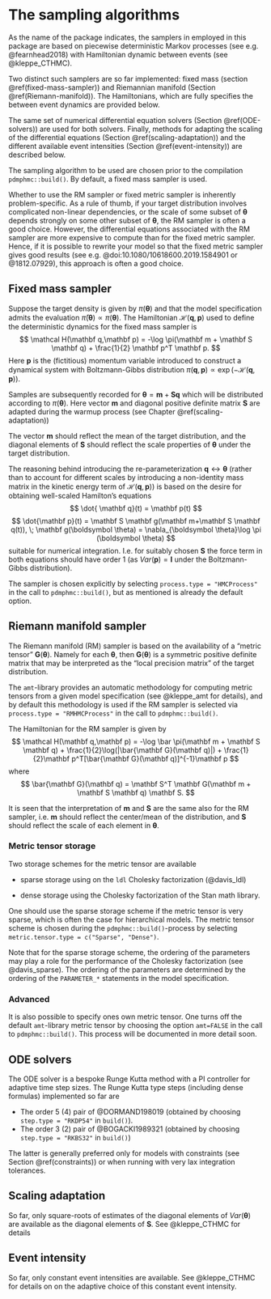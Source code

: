 
# The sampling algorithms {#the-samplers} 


As the name of the package indicates, the samplers in employed in this package are based on piecewise deterministic Markov processes (see e.g. @fearnhead2018) with Hamiltonian dynamic between events (see @kleppe_CTHMC).

Two distinct such samplers are so far implemented: fixed mass (section \@ref(fixed-mass-sampler)) and Riemannian manifold (Section \@ref(Riemann-manifold)). The Hamiltonians, which are fully specifies the between event dynamics are provided below.

The same set of numerical differential equation solvers (Section \@ref(ODE-solvers)) are used for both solvers. Finally, methods for adapting the scaling of the differential equations (Section \@ref(scaling-adaptation)) and the different available event intensities (Section \@ref(event-intensity)) are described below.


The sampling algorithm to be used are chosen prior to the compilation `pdmphmc::build()`. By default, a fixed mass sampler is used.

Whether to use the RM sampler or fixed metric sampler is inherently problem-specific. As a rule of thumb, if your target distribution involves complicated non-linear dependencies, or the scale of some subset of $\boldsymbol \theta$ depends strongly on some other subset of $\boldsymbol \theta$, the RM sampler is often a good choice. However, the differential equations associated with the RM sampler are more expensive to compute than for the fixed metric sampler. Hence, if it is possible to rewrite your model so that the fixed metric sampler gives good results (see e.g. @doi:10.1080/10618600.2019.1584901 or @1812.07929), this approach is often a good choice. 

## Fixed mass sampler {#fixed-mass-sampler}

Suppose the target density is given by $\pi (\boldsymbol \theta)$ and that the model specification admits the evaluation $\bar \pi(\boldsymbol \theta) \propto \pi (\boldsymbol \theta)$. The Hamiltonian $\mathcal H(\mathbf q,\mathbf p)$ used to define the deterministic dynamics for the fixed mass sampler is 
$$
\mathcal H(\mathbf q,\mathbf p) = -\log \pi(\mathbf m + \mathbf S \mathbf q) + \frac{1}{2} \mathbf p^T \mathbf p.
$$
Here $\mathbf p$ is the (fictitious) momentum variable introduced to construct a dynamical system with Boltzmann-Gibbs distribution $\pi(\mathbf q, \mathbf p) \propto \exp(-\mathcal H(\mathbf q,\mathbf p))$.

Samples are subsequently recorded for $\boldsymbol \theta=\mathbf m + \mathbf S \mathbf q$ which will be distributed according to $\pi(\boldsymbol \theta)$. Here vector $\mathbf m$ and diagonal positive definite matrix $\mathbf S$ are adapted during the warmup process (see Chapter \@ref(scaling-adaptation))

The vector $\mathbf m$ should reflect the mean of the target distribution, and the diagonal elements of $\mathbf S$ should reflect the scale properties of $\boldsymbol \theta$ under the target distribution.

The reasoning behind introducing the re-parameterization $\mathbf q \leftrightarrow \boldsymbol \theta$ (rather than to account for different scales by introducing a non-identity mass matrix in the kinetic energy term of $\mathcal H(\mathbf q,\mathbf p)$)
is based on the desire for obtaining well-scaled Hamilton's equations
$$
\dot{ \mathbf q}(t) = \mathbf p(t)
$$
$$
\dot{\mathbf p}(t) = \mathbf S \mathbf g(\mathbf m+\mathbf S \mathbf q(t)), \; \mathbf g(\boldsymbol \theta) = \nabla_{\boldsymbol \theta}\log \pi (\boldsymbol \theta)
$$
suitable for numerical integration. I.e. for suitably chosen $\mathbf S$ the force term in both equations should have order $1$ (as $Var(\mathbf p)=\mathbf I$ under the Boltzmann-Gibbs distribution). 

The sampler is chosen explicitly by selecting `process.type = "HMCProcess"` in the call to `pdmphmc::build()`, but as mentioned is already the default option.

## Riemann manifold sampler {#Riemann-manifold}

The Riemann manifold (RM) sampler is based on the availability of a "metric tensor" $\mathbf G(\boldsymbol \theta)$. Namely for each $\boldsymbol \theta$, then $\mathbf G(\boldsymbol \theta)$ is a symmetric positive definite matrix that may be interpreted as the "local precision matrix" of the target distribution.

The `amt`-library provides an automatic methodology for computing metric tensors from a given model specification (see @kleppe_amt for details), and by default this methodology is used if the RM sampler is selected via `process.type = "RMHMCProcess"` in the call to `pdmphmc::build()`.


The Hamiltonian for the RM sampler is given by
$$
\mathcal H(\mathbf q,\mathbf p) = -\log \bar \pi(\mathbf m + \mathbf S \mathbf q) + \frac{1}{2}\log(|\bar{\mathbf G}(\mathbf q)|) + \frac{1}{2}\mathbf p^T[\bar{\mathbf G}(\mathbf q)]^{-1}\mathbf p
$$
where
$$
\bar{\mathbf G}(\mathbf q) = \mathbf S^T \mathbf G(\mathbf m + \mathbf S \mathbf q) \mathbf S.
$$

It is seen that the interpretation of $\mathbf m$ and $\mathbf S$ are the same also for the RM sampler, i.e. $\mathbf m$ should reflect the center/mean of the distribution, and $\mathbf S$ should reflect the scale of each element in $\boldsymbol \theta$.


### Metric tensor storage

Two storage schemes for the metric tensor are available

- sparse storage using on the `ldl` Cholesky factorization (@davis_ldl)

- dense storage using the Cholesky factorization of the Stan math library.

One should use the sparse storage scheme if the metric tensor is very sparse, which is often the case for hierarchical models. 
The metric tensor scheme is chosen during the `pdmphmc::build()`-process by selecting `metric.tensor.type = c("Sparse", "Dense")`.

Note that for the sparse storage scheme, the ordering of the parameters may play a role for the performance of the Cholesky factorization (see @davis_sparse). The ordering of the parameters are determined by the ordering of the `PARAMETER_*` statements in the model specification.

### Advanced

It is also possible to specify ones own metric tensor. One turns off the default `amt`-library metric tensor by choosing the option `amt=FALSE` in the call to `pdmphmc::build()`. This process will be documented in more detail soon.

## ODE solvers {#ODE-solvers}

The ODE solver is a bespoke Runge Kutta method with a PI controller for adaptive time step sizes. The Runge Kutta type steps (including dense formulas) implemented so far are

* The order 5 (4) pair of @DORMAND198019 (obtained by choosing `step.type = "RKDP54"` in `build()`).
* The order 3 (2) pair of @BOGACKI1989321 (obtained by choosing `step.type = "RKBS32"` in `build()`)

The latter is generally preferred only for models with constraints (see Section \@ref(constraints)) or when running with
very lax integration tolerances.

## Scaling adaptation {#scaling-adaptation}

So far, only square-roots of estimates of the diagonal elements of $Var(\boldsymbol \theta)$ are available as the diagonal elements of $\mathbf S$. See @kleppe_CTHMC for details

## Event intensity {#event-intensity}

So far, only constant event intensities are available. See @kleppe_CTHMC for details on on the adaptive choice of this constant event intensity.
